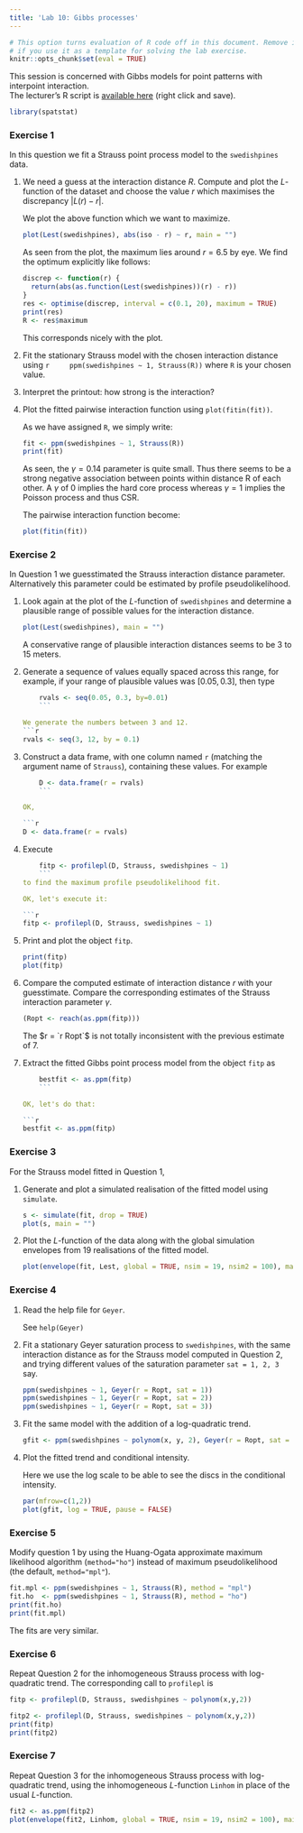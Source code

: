 ```yaml
---
title: 'Lab 10: Gibbs processes'
---
```


```r
# This option turns evaluation of R code off in this document. Remove it
# if you use it as a template for solving the lab exercise.
knitr::opts_chunk$set(eval = TRUE)
```

This session is concerned with Gibbs models for point patterns with interpoint interaction.  
The lecturer's R script is [available here](https://raw.githubusercontent.com/spatstat/Melb2018/master/Scripts/script10.R) (right click and save).

```r
library(spatstat)
```

### Exercise 1

In this question we fit a Strauss point process model to
the `swedishpines` data.

1.  We need a guess at the interaction distance $R$. Compute and
    plot the $L$-function of the dataset and choose the value $r$
    which maximises the discrepancy $\lvert L(r)-r \rvert$.

    We plot the above function which we want to maximize.

    ```r
    plot(Lest(swedishpines), abs(iso - r) ~ r, main = "")
    ```

    As seen from the plot, the maximum lies around $r = 6.5$ by eye.
    We find the optimum explicitly like follows:

    ```r
    discrep <- function(r) {
      return(abs(as.function(Lest(swedishpines))(r) - r))
    }
    res <- optimise(discrep, interval = c(0.1, 20), maximum = TRUE)
    print(res)
    R <- res$maximum
    ```
    
    This corresponds nicely with the plot.
    
2.  Fit the stationary Strauss model with the chosen interaction
    distance using
    ```r
    ppm(swedishpines ~ 1, Strauss(R))
    ```
    where `R` is your chosen value.

3.  Interpret the printout: how strong is the interaction?

4.  Plot the fitted pairwise interaction function using
    `plot(fitin(fit))`.

    As we have assigned `R`, we simply write:
    
    ```r
    fit <- ppm(swedishpines ~ 1, Strauss(R))
    print(fit)
    ```

    As seen, the $\gamma = 0.14$ parameter is quite small. Thus there seems to be a
    strong negative association between points within distance R of each other.
    A $\gamma$ of $0$ implies the hard core process whereas $\gamma = 1$ implies
    the Poisson process and thus CSR.

    The pairwise interaction function become:
    
    ```r
    plot(fitin(fit))
    ```

### Exercise 2

In Question 1 we guesstimated the Strauss interaction distance 
parameter. Alternatively this parameter could be estimated by 
profile pseudolikelihood.

1.  Look again at the plot of the $L$-function of
    `swedishpines` and determine a plausible range of
    possible values for the interaction distance.
    
    ```r
    plot(Lest(swedishpines), main = "")
    ```

    A conservative range of plausible interaction distances seems to be 3 to 15 meters.

2.  Generate a sequence of values equally spaced across this range,
    for example, if your range of plausible values was
    $[0.05, 0.3]$, then type
    ```r
    rvals <- seq(0.05, 0.3, by=0.01)
    ```

    We generate the numbers between 3 and 12.
    ```r
    rvals <- seq(3, 12, by = 0.1)
    ```

3.  Construct a data frame, with one column named `r`
    (matching the argument name of `Strauss`), containing
    these values. For example
    ```r
    D <- data.frame(r = rvals)
    ```

    OK, 
    
    ```r
    D <- data.frame(r = rvals)
    ```


4.  Execute
    ```r
    fitp <- profilepl(D, Strauss, swedishpines ~ 1)
    ```
    to find the maximum profile pseudolikelihood fit.

    OK, let's execute it: 
    
    ```r
    fitp <- profilepl(D, Strauss, swedishpines ~ 1)
    ```

5.  Print and plot the object `fitp`.

    ```r
    print(fitp)
    plot(fitp)
    ```

6.  Compare the computed estimate of interaction distance $r$ with
    your guesstimate. Compare the corresponding estimates of the
    Strauss interaction parameter $\gamma$.
    
    ```r
    (Ropt <- reach(as.ppm(fitp)))
    ```

    The $r = `r Ropt`$ is not totally inconsistent with the previous estimate of $7$.

7.  Extract the fitted Gibbs point process model from the object
    `fitp` as 
    ```r
    bestfit <- as.ppm(fitp)
    ```

    OK, let's do that:

    ```r
    bestfit <- as.ppm(fitp)
    ```

### Exercise 3

For the Strauss model fitted in Question 1,

1.  Generate and plot a simulated realisation of the fitted model
    using `simulate`.

    ```r
    s <- simulate(fit, drop = TRUE)
    plot(s, main = "")
    ```

2.  Plot the $L$-function of the data along with the global
    simulation envelopes from 19 realisations of the fitted model.

    ```r
    plot(envelope(fit, Lest, global = TRUE, nsim = 19, nsim2 = 100), main = "")
    ```



### Exercise 4

1.  Read the help file for `Geyer`.

    See `help(Geyer)`

2.  Fit a stationary Geyer saturation process to `swedishpines`, with the 
    same interaction distance as for the Strauss model computed in Question 2,
    and trying different values of the saturation parameter `sat = 1, 2, 3` say.

    ```r
    ppm(swedishpines ~ 1, Geyer(r = Ropt, sat = 1))
    ppm(swedishpines ~ 1, Geyer(r = Ropt, sat = 2))
    ppm(swedishpines ~ 1, Geyer(r = Ropt, sat = 3))
    ```

3.  Fit the same model with the addition of a log-quadratic trend.

    ```r
    gfit <- ppm(swedishpines ~ polynom(x, y, 2), Geyer(r = Ropt, sat = 3))
    ```

4.  Plot the fitted trend and conditional intensity.

    Here we use the log scale to be able to see the discs in the conditional intensity.
    ```r
    par(mfrow=c(1,2))
    plot(gfit, log = TRUE, pause = FALSE)
    ```


### Exercise 5

Modify question 1 by using the Huang-Ogata approximate
maximum likelihood algorithm (`method="ho"`) instead of maximum
pseudolikelihood (the default, `method="mpl"`).

```r
fit.mpl <- ppm(swedishpines ~ 1, Strauss(R), method = "mpl")
fit.ho  <- ppm(swedishpines ~ 1, Strauss(R), method = "ho")
print(fit.ho)
print(fit.mpl)
```

The fits are very similar.

### Exercise 6

Repeat Question 2 for the inhomogeneous Strauss process with
log-quadratic trend. The corresponding call to `profilepl` is
```r
fitp <- profilepl(D, Strauss, swedishpines ~ polynom(x,y,2))
```

```r
fitp2 <- profilepl(D, Strauss, swedishpines ~ polynom(x,y,2))
print(fitp)
print(fitp2)
```

### Exercise 7

Repeat Question 3 for the inhomogeneous Strauss process with
log-quadratic trend, using the inhomogeneous $L$-function `Linhom`
in place of the usual $L$-function.

```r
fit2 <- as.ppm(fitp2)
plot(envelope(fit2, Linhom, global = TRUE, nsim = 19, nsim2 = 100), main = "")
```
